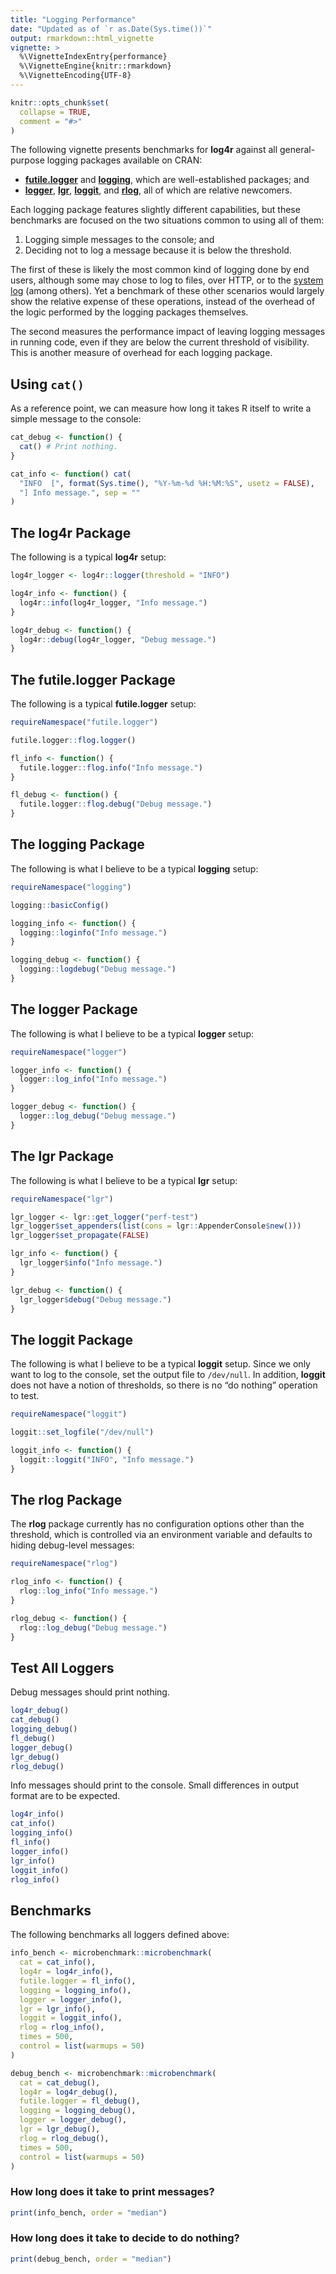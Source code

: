 ```yaml
---
title: "Logging Performance"
date: "Updated as of `r as.Date(Sys.time())`"
output: rmarkdown::html_vignette
vignette: >
  %\VignetteIndexEntry{performance}
  %\VignetteEngine{knitr::rmarkdown}
  %\VignetteEncoding{UTF-8}
---
```


```r
knitr::opts_chunk$set(
  collapse = TRUE,
  comment = "#>"
)
```

The following vignette presents benchmarks for **log4r** against all
general-purpose logging packages available on CRAN:

- [**futile.logger**](https://cran.r-project.org/package=futile.logger) and
  [**logging**](https://cran.r-project.org/package=logging), which are
  well-established packages; and
- [**logger**](https://cran.r-project.org/package=logger),
  [**lgr**](https://cran.r-project.org/package=lgr),
  [**loggit**](https://cran.r-project.org/package=loggit), and
  [**rlog**](https://cran.r-project.org/package=rlog), all of which are
  relative newcomers.

Each logging package features slightly different capabilities, but these
benchmarks are focused on the two situations common to using all of them:

1. Logging simple messages to the console; and
2. Deciding not to log a message because it is below the threshold.

The first of these is likely the most common kind of logging done by end users,
although some may chose to log to files, over HTTP, or to the [system log](https://cran.r-project.org/package=rsyslog)
(among others). Yet a benchmark of these other scenarios would largely show
the relative expense of these operations, instead of the overhead of the
logic performed by the logging packages themselves.

The second measures the performance impact of leaving logging messages in
running code, even if they are below the current threshold of visibility. This
is another measure of overhead for each logging package.

## Using `cat()`

As a reference point, we can measure how long it takes R itself to write a
simple message to the console:

```r
cat_debug <- function() {
  cat() # Print nothing.
}

cat_info <- function() cat(
  "INFO  [", format(Sys.time(), "%Y-%m-%d %H:%M:%S", usetz = FALSE),
  "] Info message.", sep = ""
)
```

## The **log4r** Package

The following is a typical **log4r** setup:

```r
log4r_logger <- log4r::logger(threshold = "INFO")

log4r_info <- function() {
  log4r::info(log4r_logger, "Info message.")
}

log4r_debug <- function() {
  log4r::debug(log4r_logger, "Debug message.")
}
```

## The **futile.logger** Package

The following is a typical **futile.logger** setup:

```r
requireNamespace("futile.logger")

futile.logger::flog.logger()

fl_info <- function() {
  futile.logger::flog.info("Info message.")
}

fl_debug <- function() {
  futile.logger::flog.debug("Debug message.")
}
```

## The **logging** Package

The following is what I believe to be a typical **logging** setup:

```r
requireNamespace("logging")

logging::basicConfig()

logging_info <- function() {
  logging::loginfo("Info message.")
}

logging_debug <- function() {
  logging::logdebug("Debug message.")
}
```

## The **logger** Package

The following is what I believe to be a typical **logger** setup:

```r
requireNamespace("logger")

logger_info <- function() {
  logger::log_info("Info message.")
}

logger_debug <- function() {
  logger::log_debug("Debug message.")
}
```

## The **lgr** Package

The following is what I believe to be a typical **lgr** setup:

```r
requireNamespace("lgr")

lgr_logger <- lgr::get_logger("perf-test")
lgr_logger$set_appenders(list(cons = lgr::AppenderConsole$new()))
lgr_logger$set_propagate(FALSE)

lgr_info <- function() {
  lgr_logger$info("Info message.")
}

lgr_debug <- function() {
  lgr_logger$debug("Debug message.")
}
```

## The **loggit** Package

The following is what I believe to be a typical **loggit** setup. Since we only
want to log to the console, set the output file to `/dev/null`. In addition,
**loggit** does not have a notion of thresholds, so there is no "do nothing"
operation to test.

```r
requireNamespace("loggit")

loggit::set_logfile("/dev/null")

loggit_info <- function() {
  loggit::loggit("INFO", "Info message.")
}
```

## The **rlog** Package

The **rlog** package currently has no configuration options other than the
threshold, which is controlled via an environment variable and defaults to
hiding debug-level messages:

```r
requireNamespace("rlog")

rlog_info <- function() {
  rlog::log_info("Info message.")
}

rlog_debug <- function() {
  rlog::log_debug("Debug message.")
}
```

## Test All Loggers

Debug messages should print nothing.

```r
log4r_debug()
cat_debug()
logging_debug()
fl_debug()
logger_debug()
lgr_debug()
rlog_debug()
```

Info messages should print to the console. Small differences in output format
are to be expected.

```r
log4r_info()
cat_info()
logging_info()
fl_info()
logger_info()
lgr_info()
loggit_info()
rlog_info()
```

## Benchmarks

The following benchmarks all loggers defined above:

```r
info_bench <- microbenchmark::microbenchmark(
  cat = cat_info(),
  log4r = log4r_info(),
  futile.logger = fl_info(),
  logging = logging_info(),
  logger = logger_info(),
  lgr = lgr_info(),
  loggit = loggit_info(),
  rlog = rlog_info(),
  times = 500,
  control = list(warmups = 50)
)

debug_bench <- microbenchmark::microbenchmark(
  cat = cat_debug(),
  log4r = log4r_debug(),
  futile.logger = fl_debug(),
  logging = logging_debug(),
  logger = logger_debug(),
  lgr = lgr_debug(),
  rlog = rlog_debug(),
  times = 500,
  control = list(warmups = 50)
)
```

### How long does it take to print messages?

```r
print(info_bench, order = "median")
```

### How long does it take to decide to do nothing?

```r
print(debug_bench, order = "median")
```
